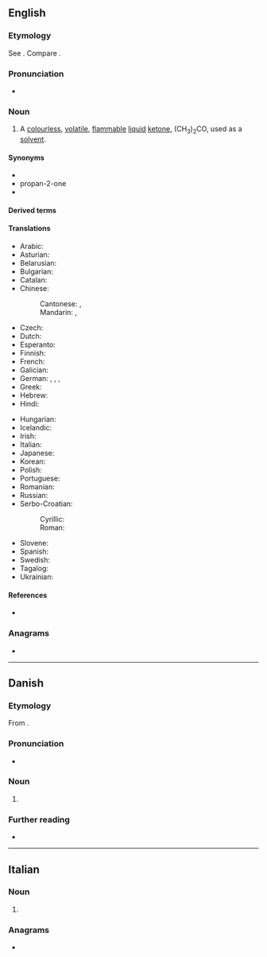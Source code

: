 {{also|acétone}}
==English==

===Etymology===
See {{m|en|acetic}}. Compare {{m|en|ketone}}.

===Pronunciation===
* {{a|US}} {{IPA|/ˈæ.sə.toʊn/|lang=en}}

===Noun===
{{wikipedia}}
{{en-noun|~}}

# {{lb|en|organic compound}} A [[colourless]], [[volatile]], [[flammable]] [[liquid]] [[ketone]], (CH<sub>3</sub>)<sub>2</sub>CO, used as a [[solvent]].

====Synonyms====
* {{l|en|propanone}}
* propan-2-one
* {{l|en|dimethyl ketone}}

====Derived terms====
{{der3|lang=en
|acetonic
|acetone peroxide
|monoacetone
|diacetone
|bromoacetone
|chloroacetone
|thioacetone
|succinylacetone
|benzylideneacetone
|hexafluoroacetone
|isopropylacetone
|hexachloroacetone
|acetonemia
|hexabromoacetone
|phenylacetone
|metacetone
|aminoacetone
|vanillylacetone
|triacetone}}

====Translations====
{{trans-top|the organic compound (CH<sub>3</sub>)<sub>2</sub>CO}}
* Arabic: {{t|ar|أَسِيتُون|m|tr=ʾasitūn}}
* Asturian: {{t|ast|acetona|f}}
* Belarusian: {{t|be|ацэто́н|m}}
* Bulgarian: {{t|bg|ацето́н|m}}
* Catalan: {{t|ca|acetona|f}}
* Chinese:
*: Cantonese: {{t|yue|丙酮|tr=bing2 tung4|sc=Hani}}, {{t|yue|醋酮|tr=cou3 tung4|sc=Hani}}
*: Mandarin: {{t+|cmn|丙酮|tr=bǐngtóng|sc=Hani}}, {{t|cmn|醋酮|tr=cùtóng|sc=Hani}}
* Czech: {{t|cs|aceton|m}}
* Dutch: {{t+|nl|aceton|m|n}}
* Esperanto: {{t|eo|acetono}}
* Finnish: {{t+|fi|asetoni}}
* French: {{t+|fr|acétone|f}}
* Galician: {{t|gl|acetona|f}}
* German: {{t+|de|Aceton|n}}, {{t+|de|Azeton|n}}, {{t+|de|Propanon|n}}, {{t+|de|Dimethylketon|n}}
* Greek: {{t+|el|ασετόν|n}}
* Hebrew: {{t+|he|אצטון|m|tr=atsetón}}
* Hindi: {{t+|hi|शुक्ता|tr=shuktaa|sc=Deva}}
{{trans-mid}}
* Hungarian: {{t+|hu|aceton}}
* Icelandic: {{t|is|asetón|n}}
* Irish: {{t|ga|aicéatón|m}}
* Italian: {{t+|it|acetone|m}}
* Japanese: {{t|ja|アセトン|tr=aseton|sc=Jpan}}
* Korean: {{t|ko|아세톤}}
* Polish: {{t+|pl|aceton|m}}
* Portuguese: {{t+|pt|acetona|f}}
* Romanian: {{t+|ro|acetonă|f}}
* Russian: {{t+|ru|ацето́н|m}}
* Serbo-Croatian:
*: Cyrillic: {{t|sh|ацѐто̄н|m|sc=Cyrl}}
*: Roman: {{t+|sh|acètōn|m}}
* Slovene: {{t+|sl|acetón|m}}
* Spanish: {{t+|es|acetona|f}}
* Swedish: {{t+|sv|aceton|c|n}}
* Tagalog: {{t|tl|asetona}}
* Ukrainian: {{t+|uk|ацето́н|m}}
{{trans-bottom}}

====References====
* {{pedialite}}

===Anagrams===
* {{anagrams|en|enoteca}}

----

==Danish==

===Etymology===
From {{der|da|la|acētum||vinegar}} {{suffix||one|lang=da}}.

===Pronunciation===
* {{IPA|/asətoːnə/|[asəˈtˢoːnə]|lang=da}}

===Noun===
{{da-noun|n|-}}

# {{l|en|acetone}} {{gloss|the organic compound (CH₃)₂CO}}

===Further reading===
* {{pedialite|lang=da}}

----

==Italian==

===Noun===
{{it-noun|m}}

# {{lb|it|organic compound}} {{l|en|acetone}}

===Anagrams===
* {{l|it|enoteca}}